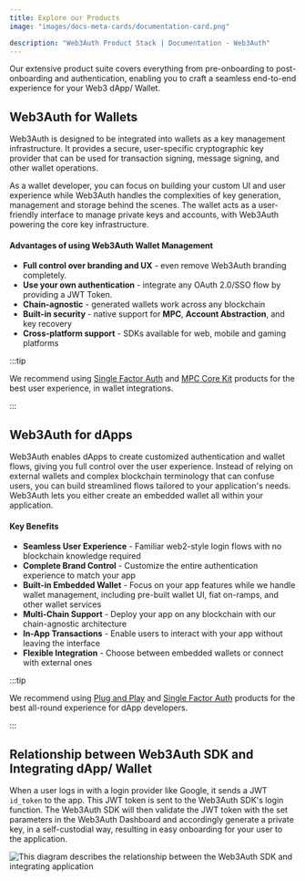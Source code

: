 ```yaml
---
title: Explore our Products
image: "images/docs-meta-cards/documentation-card.png"

description: "Web3Auth Product Stack | Documentation - Web3Auth"
---
```



Our extensive product suite covers everything from pre-onboarding to post-onboarding and
authentication, enabling you to craft a seamless end-to-end experience for your Web3 dApp/ Wallet.

## Web3Auth for Wallets

Web3Auth is designed to be integrated into wallets as a key management infrastructure. It provides a
secure, user-specific cryptographic key provider that can be used for transaction signing, message
signing, and other wallet operations.

As a wallet developer, you can focus on building your custom UI and user experience while Web3Auth
handles the complexities of key generation, management and storage behind the scenes. The wallet
acts as a user-friendly interface to manage private keys and accounts, with Web3Auth powering the
core key infrastructure.

#### Advantages of using Web3Auth Wallet Management

- **Full control over branding and UX** - even remove Web3Auth branding completely.
- **Use your own authentication** - integrate any OAuth 2.0/SSO flow by providing a JWT Token.
- **Chain-agnostic** - generated wallets work across any blockchain
- **Built-in security** - native support for **MPC**, **Account Abstraction**, and key recovery
- **Cross-platform support** - SDKs available for web, mobile and gaming platforms

:::tip

We recommend using [Single Factor Auth](./sfa) and [MPC Core Kit](./mpc-core-kit) products for the
best user experience, in wallet integrations.

:::

## Web3Auth for dApps

Web3Auth enables dApps to create customized authentication and wallet flows, giving you full control
over the user experience. Instead of relying on external wallets and complex blockchain terminology
that can confuse users, you can build streamlined flows tailored to your application's needs.
Web3Auth lets you either create an embedded wallet all within your application.

#### Key Benefits

- **Seamless User Experience** - Familiar web2-style login flows with no blockchain knowledge
  required
- **Complete Brand Control** - Customize the entire authentication experience to match your app
- **Built-in Embedded Wallet** - Focus on your app features while we handle wallet management,
  including pre-built wallet UI, fiat on-ramps, and other wallet services
- **Multi-Chain Support** - Deploy your app on any blockchain with our chain-agnostic architecture
- **In-App Transactions** - Enable users to interact with your app without leaving the interface
- **Flexible Integration** - Choose between embedded wallets or connect with external ones

:::tip

We recommend using [Plug and Play](./pnp) and [Single Factor Auth](./sfa) products for the best
all-round experience for dApp developers.

:::

## Relationship between Web3Auth SDK and Integrating dApp/ Wallet

When a user logs in with a login provider like Google, it sends a JWT `id_token` to the app. This
JWT token is sent to the Web3Auth SDK's login function. The Web3Auth SDK will then validate the JWT
token with the set parameters in the Web3Auth Dashboard and accordingly generate a private key, in a
self-custodial way, resulting in easy onboarding for your user to the application.

<picture>
  <source srcset={PnPCoreKitFlowLight} media="(prefers-color-scheme: light)" />
  <source srcset={PnPCoreKitFlowDark} media="(prefers-color-scheme: dark)" />
  <img
    src={PnPCoreKitFlowLight}
    style={{ display: "block", maxHeight: "600px", margin: "20px auto" }}
    alt="This diagram describes the relationship between the Web3Auth SDK and integrating application"
  />
</picture>
